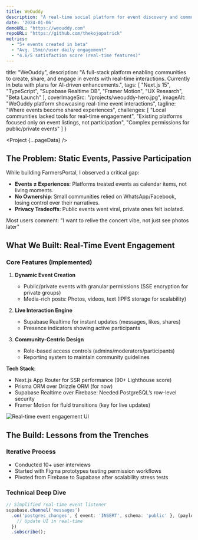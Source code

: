 ```yaml
---
title: WeOuddy
description: "A real-time social platform for event discovery and community engagement"
date: '2024-01-06'
demoURL: "https://weouddy.com"
repoURL: "https://github.com/thekojopatrick"
metrics:
  - "5+ events created in beta"
  - "Avg. 15min/user daily engagement"
  - "4.6/5 satisfaction score (real-time features)"
---
```



  title: "WeOuddy",
  description: "A full-stack platform enabling communities to create, share, and engage in events with real-time interactions. Currently in beta with plans for AI-driven enhancements.",
  tags: [
    "Next.js 15",
    "TypeScript",
    "Supabase Realtime DB",
    "Framer Motion",
    "UX Research",
    "Beta Launch"
  ],
  coverImageSrc: "/projects/weouddy-hero.jpg",
  imageAlt: "WeOuddy platform showcasing real-time event interactions",
  tagline: "Where events become shared experiences",
  challenges: [
    "Local communities lacked tools for real-time engagement",
    "Existing platforms focused only on event listings, not participation",
    "Complex permissions for public/private events"
  ]
}

<Project {...pageData} />

## The Problem: Static Events, Passive Participation

While building FarmersPortal, I observed a critical gap:
- **Events ≠ Experiences**: Platforms treated events as calendar items, not living moments.
- **No Ownership**: Small communities relied on WhatsApp/Facebook, losing control over their narratives.
- **Privacy Tradeoffs**: Public events went viral, private ones felt isolated.

Most users comment: "I want to relive the concert vibe, not just see photos later"

## What We Built: Real-Time Event Engagement

### Core Features (Implemented)
1. **Dynamic Event Creation**  
   - Public/private events with granular permissions (SSE encryption for private groups)
   - Media-rich posts: Photos, videos, text (IPFS storage for scalability)

2. **Live Interaction Engine**  
   - Supabase Realtime for instant updates (messages, likes, shares)
   - Presence indicators showing active participants

3. **Community-Centric Design**  
   - Role-based access controls (admins/moderators/participants)
   - Reporting system to maintain community guidelines

**Tech Stack**:
- Next.js App Router for SSR performance (90+ Lighthouse score)
- Prisma ORM over Drizzle ORM (for now)
- Supabase Realtime over Firebase: Needed PostgreSQL’s row-level security
- Framer Motion for fluid transitions (key for live updates)

![Real-time event engagement UI](/projects/weouddy-01.jpg)

## The Build: Lessons from the Trenches

### Iterative Process
- Conducted 10+ user interviews
- Started with Figma prototypes testing permission workflows
- Pivoted from Firebase to Supabase after scalability stress tests

### Technical Deep Dive
```typescript
// Simplified real-time event listener
supabase.channel('messages')
  .on('postgres_changes', { event: 'INSERT', schema: 'public' }, (payload) => {
    // Update UI in real-time
  })
  .subscribe();